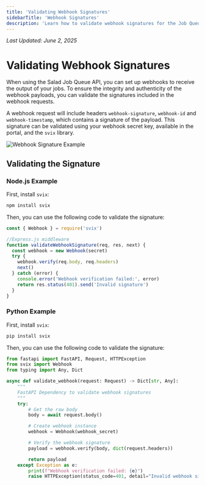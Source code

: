 ```yaml
---
title: 'Validating Webhook Signatures'
sidebarTitle: 'Webhook Signatures'
description: 'Learn how to validate webhook signatures for the Job Queue API in SaladCloud.'
---
```


_Last Updated: June 2, 2025_

# Validating Webhook Signatures

When using the Salad Job Queue API, you can set up webhooks to receive the output of your jobs. To ensure the integrity
and authenticity of the webhook payloads, you can validate the signatures included in the webhook requests.

A webhook request will include headers `webhook-signature`, `webhook-id` and `webhook-timestamp`, which contains a
signature of the payload. This signature can be validated using your webhook secret key, available in the portal, and
the `svix` library.

![Webhook Signature Example](/container-engine/images/webhook-secret-key.png)

## Validating the Signature

### Node.js Example

First, install `svix`:

```bash
npm install svix
```

Then, you can use the following code to validate the signature:

```javascript
const { Webhook } = require('svix')

//Express.js middleware
function validateWebhookSignature(req, res, next) {
  const webhook = new Webhook(secret)
  try {
    webhook.verify(req.body, req.headers)
    next()
  } catch (error) {
    console.error('Webhook verification failed:', error)
    return res.status(401).send('Invalid signature')
  }
}
```

### Python Example

First, install `svix`:

```bash
pip install svix
```

Then, you can use the following code to validate the signature:

```python
from fastapi import FastAPI, Request, HTTPException
from svix import Webhook
from typing import Any, Dict

async def validate_webhook(request: Request) -> Dict[str, Any]:
    """
    FastAPI Dependency to validate webhook signatures
    """
    try:
        # Get the raw body
        body = await request.body()

        # Create webhook instance
        webhook = Webhook(webhook_secret)

        # Verify the webhook signature
        payload = webhook.verify(body, dict(request.headers))

        return payload
    except Exception as e:
        print(f"Webhook verification failed: {e}")
        raise HTTPException(status_code=401, detail="Invalid webhook signature")
```
